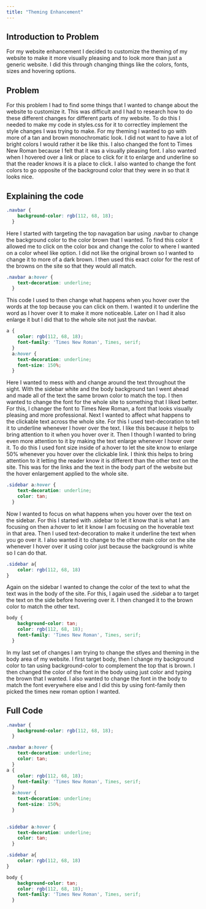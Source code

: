 ```yaml
---
title: "Theming Enhancement"
---
```


## Introduction to Problem

For my website enhancement I decided to customize the theming of my website to make it more visually pleasing and to look more than just a generic website.  I did this through changing things like the colors, fonts, sizes and hovering options.

## Problem

For this problem I had to find some things that I wanted to change about the website to customize it.  This was difficult and I had to research how to do these different changes for different parts of my website. To do this I needed to make my code in styles.css for it to correctley implement the style changes I was trying to make. For my theming I wanted to go with more of a tan and brown monochromatic look. I did not want to have a lot of bright colors I would rather it be like this. I also changed the font to Times New Roman because I felt that it was a visually pleasing font. I also wanted when I hovered over a link or place to click for it to enlarge and underline so that the reader knows it is a place to click. I also wanted to change the font colors to go opposite of the background color that they were in so that it looks nice. 

## Explaining the code

```css
.navbar {
    background-color: rgb(112, 68, 18); 
  }
```
Here I started with targeting the top navagation bar using .navbar to change the background color to the color brown that I wanted. To find this color it allowed me to click on the color box and change the color to where I wanted on a color wheel like option. I did not like the original brown so I wanted to change it to more of a dark brown. I then used this exact color for the rest of the browns on the site so that they would all match.

```css
.navbar a:hover {
    text-decoration: underline;
  }
```
This code I used to then change what happens when you hover over the words at the top because you can click on them. I wanted it to underline the word as I hover over it to make it more noticeable. Later on I had it also enlarge it but I did that to the whole site not just the navbar.

```css
a {
    color: rgb(112, 68, 18);
    font-family: 'Times New Roman', Times, serif;
  }
  a:hover {
    text-decoration: underline;
    font-size: 150%;
  }
```

Here I wanted to mess with and change around the text throughout the sight. With the sidebar white and the body background tan I went ahead and made all of the text the same brown color to match the top. I then wanted to change the font for the whole site to something that I liked better. For this, I changer the font to Times New Roman, a font that looks visually pleasing and more professional. Next I wanted to affect what happens to the clickable text across the whole site. For this I used text-decoration to tell it to underline whenever I hover over the text. I like this because it helps to bring attention to it when you hover over it. Then I though I wanted to bring even more attention to it by making the text enlarge whenever I hover over it. To do this I used font size inside of a:hover to let the site know to enlarge 50% whenever you hover over the clickable link. I think this helps to bring attention to it letting the reader know it is different than the other text on the site. This was for the links and the text in the body part of the website but the hover enlargement applied to the whole site.

```css
.sidebar a:hover {
    text-decoration: underline;
    color: tan;
  }
```

Now I wanted to focus on what happens when you hover over the text on the sidebar. For this I started with .sidebar to let it know that is what I am focusing on then a:hover to let it know I am focusing on the hoverable text in that area. Then I used text-decoration to make it underline the text when you go over it. I also wanted it to change to the other main color on the site whenever I hover over it using color just because the background is white so I can do that.

```css
.sidebar a{
    color: rgb(112, 68, 18)
}
```

Again on the sidebar I wanted to change the color of the text to what the text was in the body of the site. For this, I again used the .sidebar a to target the text on the side before hovering over it. I then changed it to the brown color to match the other text.

```css
body {
    background-color: tan;
    color: rgb(112, 68, 18);
    font-family: 'Times New Roman', Times, serif;
  }
```
In my last set of changes I am trying to change the stlyes and theming in the body area of my website. I first target body, then I change my background color to tan using background-color to complement the top that is brown. I then changed the color of the font in the body using just color and typing the brown that I wanted. I also wanted to change the font in the body to match the font everywhere else and I did this by using font-family then picked the times new roman option I wanted.

## Full Code
```.css
.navbar {
    background-color: rgb(112, 68, 18); 
  }

.navbar a:hover {
    text-decoration: underline;
    color: tan;
  }
a {
    color: rgb(112, 68, 18);
    font-family: 'Times New Roman', Times, serif;
  }
  a:hover {
    text-decoration: underline;
    font-size: 150%;
  }
  

.sidebar a:hover {
    text-decoration: underline;
    color: tan;
  }

.sidebar a{
    color: rgb(112, 68, 18)
}

body {
    background-color: tan;
    color: rgb(112, 68, 18);
    font-family: 'Times New Roman', Times, serif;
  }
```